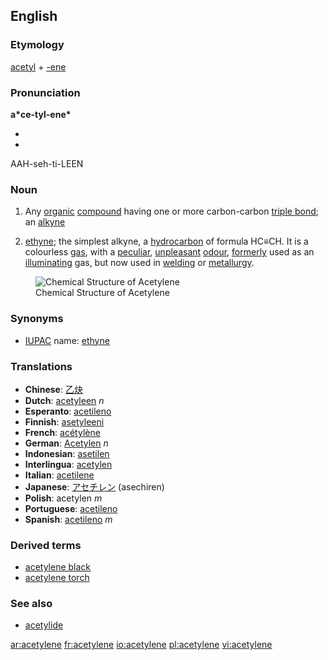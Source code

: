 {{see|acétylène}}
==English==

===Etymology===
[[acetyl]] + [[-ene]]

===Pronunciation===
'''a*ce-tyl-ene*'''
*{{IPA|/ə ˈsɛt əl ˌin/}}
*{{SAMPA|//}}
AAH-seh-ti-LEEN

===Noun===
{{en-noun}}

#{{chemistry}} Any [[organic]] [[compound]] having one or more carbon-carbon [[triple bond]]; an [[alkyne]]
# [[ethyne]]; the simplest alkyne, a [[hydrocarbon]] of formula HC≡CH. It is a colourless [[gas]], with a [[peculiar]], [[unpleasant]] [[odour]], [[formerly]] used as an [[illuminating]] gas, but now used in [[welding]] or [[metallurgy]].

[[Image:Ethyne.png|frame|right|Chemical Structure of Acetylene]]

===Synonyms===
*[[IUPAC]] name: [[ethyne]]

===Translations===
*'''Chinese''': [[乙炔]]
*'''Dutch''': [[acetyleen]] ''n''
*'''Esperanto''': [[acetileno]]
*'''Finnish''': [[asetyleeni]]
*'''French''': [[acétylène]] 
*'''German''': [[Acetylen]] ''n''
*'''Indonesian''': [[asetilen]] 
*'''Interlingua''': [[acetylen]] 
*'''Italian''': [[acetilene]] 
*'''Japanese''': [[アセチレン]] (asechiren)
*'''Polish''': acetylen ''m''
*'''Portuguese''': [[acetileno]] 
*'''Spanish''': [[acetileno]] ''m''

===Derived terms===
*[[acetylene black]]
*[[acetylene torch]]
===See also===
*[[acetylide]]

[[ar:acetylene]]
[[fr:acetylene]]
[[io:acetylene]]
[[pl:acetylene]]
[[vi:acetylene]]